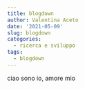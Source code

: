 ```yaml
---
title: blogdown
author: Valentina Aceto
date: '2021-05-09'
slug: blogdown
categories:
  - ricerca e sviluppo
tags:
  - blogdown
---
```


ciao sono io, amore mio